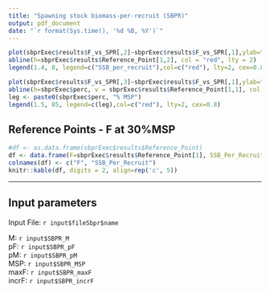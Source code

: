 ```yaml
---
title: "Spawning stock biomass-per-recruit (SBPR)"
output: pdf_document
date: "`r format(Sys.time(), '%d %B, %Y')`"
---
```


```r
plot(sbprExec$results$F_vs_SPR[,2]~sbprExec$results$F_vs_SPR[,1],ylab="SPR",xlab="Fishing Mortality",type="l")
abline(h=sbprExec$results$Reference_Point[1,2], col = "red", lty = 2)
legend(1.4, 8, legend=c("SSB_per_recruit"),col=c("red"), lty=2, cex=0.8)
```

```r
plot(sbprExec$results$F_vs_SPR[,3]~sbprExec$results$F_vs_SPR[,1],ylab="% Max SPR",xlab="Fishing Mortality",type="l")
abline(h=sbprExec$perc, v = sbprExec$results$Reference_Point[1,1], col = "red", lty = 2)
leg <- paste0(sbprExec$perc, "% MSP")
legend(1.5, 85, legend=c(leg),col=c("red"), lty=2, cex=0.8)
```
\pagebreak

## Reference Points - F at 30%MSP
```r
#df <- as.data.frame(sbprExec$results$Reference_Point)
df <- data.frame(F=sbprExec$results$Reference_Point[1], SSB_Per_Recruit=sbprExec$results$Reference_Point[2])
colnames(df) <- c("F", "SSB_Per_Recruit")
knitr::kable(df, digits = 2, align=rep('c', 5))
```
  
******
## Input parameters  
Input File: `r input$fileSbpr$name`  

M: `r input$SBPR_M`  
pF: `r input$SBPR_pF`  
pM: `r input$SBPR_pM`  
MSP: `r input$SBPR_MSP`  
maxF: `r input$SBPR_maxF`  
incrF: `r input$SBPR_incrF`  
